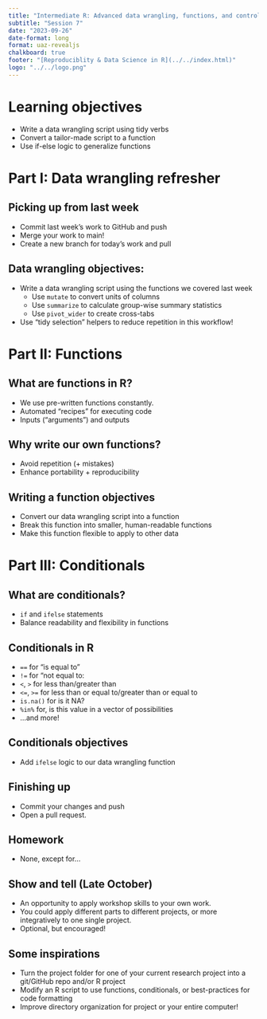 ```yaml
---
title: "Intermediate R: Advanced data wrangling, functions, and control flow"
subtitle: "Session 7"
date: "2023-09-26"
date-format: long
format: uaz-revealjs
chalkboard: true
footer: "[Reproduciblity & Data Science in R](../../index.html)"
logo: "../../logo.png"
---
```


# Learning objectives

-   Write a data wrangling script using tidy verbs
-   Convert a tailor-made script to a function
-   Use if-else logic to generalize functions

# Part I: Data wrangling refresher

## Picking up from last week

-   Commit last week's work to GitHub and push
-   Merge your work to main!
-   Create a new branch for today's work and pull

## Data wrangling objectives:

-   Write a data wrangling script using the functions we covered last week
    -   Use `mutate` to convert units of columns
    -   Use `summarize` to calculate group-wise summary statistics
    -   Use `pivot_wider` to create cross-tabs
-   Use "tidy selection" helpers to reduce repetition in this workflow!

# Part II: Functions

## What are functions in R?

-   We use pre-written functions constantly.
-   Automated "recipes" for executing code
-   Inputs ("arguments") and outputs

## Why write our own functions?

-   Avoid repetition (+ mistakes)
-   Enhance portability + reproducibility

## Writing a function objectives

-   Convert our data wrangling script into a function
-   Break this function into smaller, human-readable functions
-   Make this function flexible to apply to other data

# Part III: Conditionals

## What are conditionals?

-   `if` and `ifelse` statements
-   Balance readability and flexibility in functions

## Conditionals in R

-   `==` for "is equal to"
-   `!=` for "not equal to:
-   `<`, `>` for less than/greater than
-   `<=`, `>=` for less than or equal to/greater than or equal to
-   `is.na()` for is it NA?
-   `%in%` for, is this value in a vector of possibilities
-   ...and more!

## Conditionals objectives

-   Add `ifelse` logic to our data wrangling function

## Finishing up

-   Commit your changes and push
-   Open a pull request.

## Homework

-   None, except for...

## Show and tell (Late October)

-   An opportunity to apply workshop skills to your own work.
-   You could apply different parts to different projects, or more integratively to one single project.
-   Optional, but encouraged!

## Some inspirations

-   Turn the project folder for one of your current research project into a git/GitHub repo and/or R project
-   Modify an R script to use functions, conditionals, or best-practices for code formatting
-   Improve directory organization for project or your entire computer!
